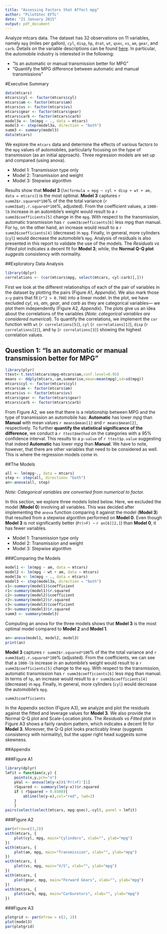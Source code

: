```yaml
---
title: "Assessing Factors that Affect mpg"
author: "PilotGtec EFTL"
date: "21 January 2015"
output: pdf_document
---
```


Analyze mtcars data. The dataset has 32 observations on 11 variables, namely `mpg` (miles per gallon), `cyl`, `disp`, `hp`, `drat`, `wt`, `qsec`, `vs`, `am`, `gear`, and `carb`. Details on the variable descriptions can be found [here][1]. In particular, the automobile industry is interested in the following:

- “Is an automatic or manual transmission better for MPG”
- "Quantify the MPG difference between automatic and manual transmissions"

[1]: https://stat.ethz.ch/R-manual/R-devel/library/datasets/html/mtcars.html "here" 

#Executive Summary

```r
data(mtcars)
mtcars$cyl <- factor(mtcars$cyl)
mtcars$am <- factor(mtcars$am)
mtcars$vs <- factor(mtcars$vs)
mtcars$gear <- factor(mtcars$gear)
mtcars$carb <- factor(mtcars$carb)
model3a <- lm(mpg ~ ., data = mtcars)
model3 <- step(model3a, direction = "both")
summ3 <- summary(model3)
data(mtcars)
```

We explore the `mtcars` data and determine the effects of various factors to the `mpg` values of automobiles, particularly focusing on the type of transmission (as an initial approach). Three regression models are set up and compared (using anova). 

- Model 1: Transmission type only
- Model 2: Transmission and weight
- Model 3: Stepwise algorithm

Results show that **Model 3** (`lm(formula = mpg ~ cyl + disp + wt + am, data = mtcars)`) is the most optimal. **Model 3** captures `r summ3$r.squared*100`% of the the total variance  (`r summ3$adj.r.squared*100`%, adjusted). From the coefficient values, a `1000-lb` increase in an autombile's weight would result to a `r summ3$coefficients[5]` change in the `mpg`. With respect to the transmission, automatic transmission has `r summ3$coefficients[6]` less mpg than manual. For `hp`, on the other hand, an increase would result to a `r summ3$coefficients[4]` (decrease) in `mpg`. Finally, in general, more cylinders (`cyl`) would decrease the automobile's `mpg`. Analysis of residuals is also presented in this report to validate the use of the models. The *Residuals vs Fitted* plot indicates a decent fit for **Model 3**; while, the **Normal Q-Q plot** *suggests* consistency with normality.


##Exploratory Data Analysis
```r
library(dplyr)
correlations <- (cor(mtcars$mpg, select(mtcars, cyl:carb)[,]))
```

First we look at the different relationships of each of the pair of variables in the dataset by plotting the pairs (Figure A1, *Appendix*). We also mark those `x~y` pairs that fit (`r^2 > 0.700`) into  a linear model. In the plot, we have excluded *cyl*, *vs*, *am*, *gear*, and *carb* as they are categorical variables--- we plot them independently (Figure A2, *Appendix*). The plots give us an idea about the correlations of the variables (*Note: categorical variables are considered numerical*). To quantify the correlations, we implement the `cor` function with `wt` (`r correlations[5]`), `cyl` (`r correlations[1]`), `disp` (`r correlations[2]`), and `hp` (`r correlations[3]`) showing the highest correlation values. 


## Question 1: “Is an automatic or manual transmission better for MPG”
```r
library(plyr)
ttest<-t.test(mtcars$mpg~mtcars$am,conf.level=0.95)
means <- ddply(mtcars,~am,summarise,mean=mean(mpg),sd=sd(mpg))
mtcars$cyl <- factor(mtcars$cyl)
mtcars$am <- factor(mtcars$am)
mtcars$vs <- factor(mtcars$vs)
mtcars$gear <- factor(mtcars$gear)
mtcars$carb <- factor(mtcars$carb)
```

From Figure A2, we see that there is a relationship between MPG and the type of transmission an automobile has: **Automatic** has lower *mpg* than **Manual** with mean values `r means$mean[1]` and `r means$mean[2]`, respectively. To further **quantify the statistical significance of the difference**, we conduct a *`r ttest$method`* on the categories with a $95\%$ confidence interval. This results to a `p-value` of `r ttest$p.value` suggesting that indeed **Automatic** has lower *mpg* than **Manual**. We have to note, however, that there are other variables that need to be considered as well. This is where the regression models come in. 

##The Models
```r
all <- lm(mpg~., data = mtcars)
step <- step(all, direction= "both")
an<-anova(all, step)
```

*Note: Categorical variables are converted from numerical to factor.*

In this section, we explore three models listed below. Here, we excluded the model (**Model 0**) involving all variables. This was decided after implementing the `anova` function comparing it against the model (**Model 3**) that resulted from a stepwise algorithm performed on **Model 0**. Even though **Model 3** is not significantly better (`Pr(>F) ~` `r an[6][2,]`) than **Model 0**, it has fewer variables.

- Model 1: Transmission type only
- Model 2: Transmission and weight
- Model 3: Stepwise algorithm

###Comparing the Models

```r
model1 <- lm(mpg ~ am, data = mtcars)
model2 <- lm(mpg ~ wt + am, data = mtcars)
model3a <- lm(mpg ~ ., data = mtcars)
model3 <- step(model3a, direction = "both")
c1<-summary(model1)$coefficient
r1<-summary(model1)$r.squared
c2<-summary(model2)$coefficient
r2<-summary(model2)$r.squared
c3<-summary(model3)$coefficient
r3<-summary(model3)$r.squared
summ3 <- summary(model3)
```

Computing an anova for the three models shows that **Model 3** is the most optimal model compared to **Model 2** and **Model 1**. 

```r
an<-anova(model1, model2, model3)
print(an)
```

**Model 3** captures `r summ3$r.squared*100`% of the the total variance and `r summ3$adj.r.squared*100`% (adjusted). From the coefficients, we can see that a `1000-lb` increase in an autombile's weight would result to a `r summ3$coefficients[5]` change to the `mpg`. With respect to the transmission, automatic transmission has `r summ3$coefficients[6]` less mpg than manual. In terms of `hp`, an increase would  result to a `r summ3$coefficients[4]` (decrease) in `mpg`. Finally, in general, more cylinders (`cyl`) would decrease the automobile's `mpg`.

```r
summ3$coefficients
```

In the Appendix section (Figure A3), we analyze and plot the residuals against the fitted and leverage values for **Model 3**. We also provide the Normal Q-Q plot and Scale-Location plots. The *Residuals vs Fitted* plot in Figure A3 shows a fairly random pattern, which indicates a decent fit for **Model 3**. Moreover, the Q-Q plot looks practicably linear (suggests consistency with normality), but the upper right head suggests some skewness. 


##Appendix

###Figure A1

```r
library(dplyr)
lmfit = function(x,y) {
    points(x,y,pch="o")
    pVal <- anova(lm(y~x))$'Pr(>F)'[1]
    rSquared <- summary(lm(y~x))$r.squared
    if ( rSquared > 0.6500){
        abline(lm(y~x),col="red", lwd=2)
    }
    }
pairs(select(select(mtcars, mpg:qsec),-cyl), panel = lmfit)
```

###Figure A2

```r
par(mfrow=c(3,2))
with(mtcars, {
    plot(cyl, mpg, main="Cylinders", xlab="", ylab="mpg")
})
with(mtcars, {
    plot(am, mpg, main="Transmission", xlab="", ylab="mpg")
})
with(mtcars, {
    plot(vs, mpg, main="V/S", xlab="", ylab="mpg")
})
with(mtcars, {
    plot(gear, mpg, main="Forward Gears", xlab="", ylab="mpg")
})
with(mtcars, {
    plot(carb, mpg, main="Carburetors", xlab="", ylab="mpg")
})
```

###Figure A3

```r
plotgrid <- par(mfrow = c(2, 2))
plot(model3)
par(plotgrid)
```

